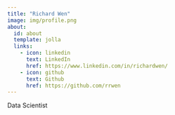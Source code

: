 ```yaml
---
title: "Richard Wen"
image: img/profile.png
about:
  id: about
  template: jolla
  links:
    - icon: linkedin
      text: LinkedIn
      href: https://www.linkedin.com/in/richardwen/
    - icon: github
      text: Github
      href: https://github.com/rrwen
---
```


:::{#about}

Data Scientist

:::